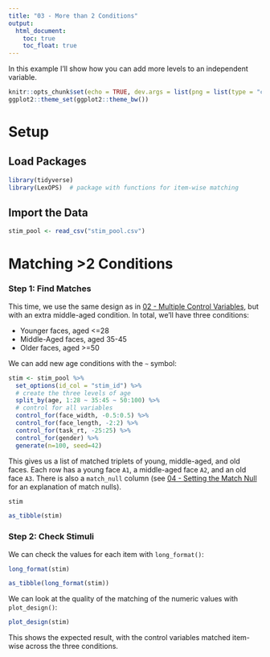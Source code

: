 ```yaml
---
title: "03 - More than 2 Conditions"
output:
  html_document:
    toc: true
    toc_float: true
---
```


In this example I'll show how you can add more levels to an independent variable.

```r
knitr::opts_chunk$set(echo = TRUE, dev.args = list(png = list(type = "cairo")))
ggplot2::theme_set(ggplot2::theme_bw())
```

# Setup

## Load Packages

```r
library(tidyverse)
library(LexOPS)  # package with functions for item-wise matching
```

## Import the Data

```r
stim_pool <- read_csv("stim_pool.csv")
```

# Matching >2 Conditions

### **Step 1**: Find Matches

This time, we use the same design as in [02 - Multiple Control Variables](iw_02_multiple_controls.html), but with an extra middle-aged condition. In total, we'll have three conditions:

* Younger faces, aged <=28
* Middle-Aged faces, aged 35-45
* Older faces, aged >=50

We can add new age conditions with the `~` symbol:

```r
stim <- stim_pool %>%
  set_options(id_col = "stim_id") %>%
  # create the three levels of age
  split_by(age, 1:28 ~ 35:45 ~ 50:100) %>%
  # control for all variables
  control_for(face_width, -0.5:0.5) %>%
  control_for(face_length, -2:2) %>%
  control_for(task_rt, -25:25) %>%
  control_for(gender) %>%
  generate(n=100, seed=42)
```

This gives us a list of matched triplets of young, middle-aged, and old faces. Each row has a young face `A1`, a middle-aged face `A2`, and an old face `A3`. There is also a `match_null` column (see [04 - Setting the Match Null](iw_04_match_nulls.html) for an explanation of match nulls).

```r
stim
```

```r
as_tibble(stim)
```

### **Step 2**: Check Stimuli

We can check the values for each item with `long_format()`:

```r
long_format(stim)
```

```r
as_tibble(long_format(stim))
```

We can look at the quality of the matching of the numeric values with `plot_design()`:

```r
plot_design(stim)
```

This shows the expected result, with the control variables matched item-wise across the three conditions.

